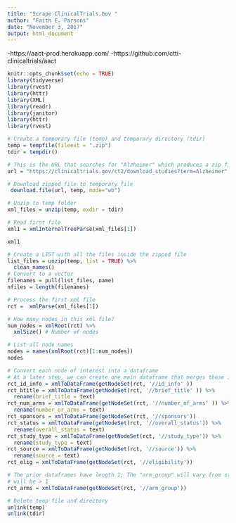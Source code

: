 ```yaml
---
title: "Scrape ClinicalTrials.Gov "
author: "Faith E. Parsons"
date: "November 3, 2017"
output: html_document
---
```




-https://aact-prod.herokuapp.com/
-https://github.com/ctti-clinicaltrials/aact 


```r
knitr::opts_chunk$set(echo = TRUE)
library(tidyverse)
library(rvest)
library(httr)
library(XML)
library(readr)
library(janitor)
library(httr)
library(rvest)

```

```r
# Create a temporary file (temp) and temporary directory (tdir)
temp = tempfile(fileext = ".zip")
tdir = tempdir()

# This is the URL that searches for "Alzheimer" which produces a zip file
url = "https://clinicaltrials.gov/ct2/download_studies?term=Alzheimer"

# Download zipped file to temporary file
 download.file(url, temp, mode="wb")

# Unzip to temp folder
xml_files = unzip(temp, exdir = tdir)

# Read first file
xml1 = xmlInternalTreeParse(xml_files[1])

xml1

# Create a LIST with all the files inside the zipped file
list_files = unzip(temp, list = TRUE) %>%
  clean_names()
# Convert to a vector
filenames = pull(list_files, name)
nfiles = length(filenames)

# Process the first xml file
rct =  xmlParse(xml_files[1])

# How many nodes in this xml file?
num_nodes = xmlRoot(rct) %>%
  xmlSize() # Number of nodes

# List all node names
nodes = names(xmlRoot(rct)[1:num_nodes])
nodes

# Convert each node of interest into a dataframe
# At a later step, we can create one main dataframe that merges these individual data frames, organized by rct_id
rct_id_info = xmlToDataFrame(getNodeSet(rct, '//id_info' )) 
rct_btitle = xmlToDataFrame(getNodeSet(rct, '//brief_title' )) %>%
  rename(brief_title = text)
rct_num_arms = xmlToDataFrame(getNodeSet(rct, '//number_of_arms' )) %>%
  rename(number_or_arms = text)
rct_sponsors = xmlToDataFrame(getNodeSet(rct, '//sponsors')) 
rct_status = xmlToDataFrame(getNodeSet(rct, '//overall_status')) %>%
  rename(overall_status = text)
rct_study_type = xmlToDataFrame(getNodeSet(rct, '//study_type')) %>%
  rename(study_type = text)
rct_source = xmlToDataFrame(getNodeSet(rct, '//source')) %>%
  rename(source = text)
rct_elig = xmlToDataFrame(getNodeSet(rct, '//eligibility'))

# The prior dataframes have length 1; The "arm_group" will vary from study to study, most   
# will be > 1
rct_arms = xmlToDataFrame(getNodeSet(rct, '//arm_group'))

# Delete temp file and directory
unlink(temp)
unlink(tdir)

```


